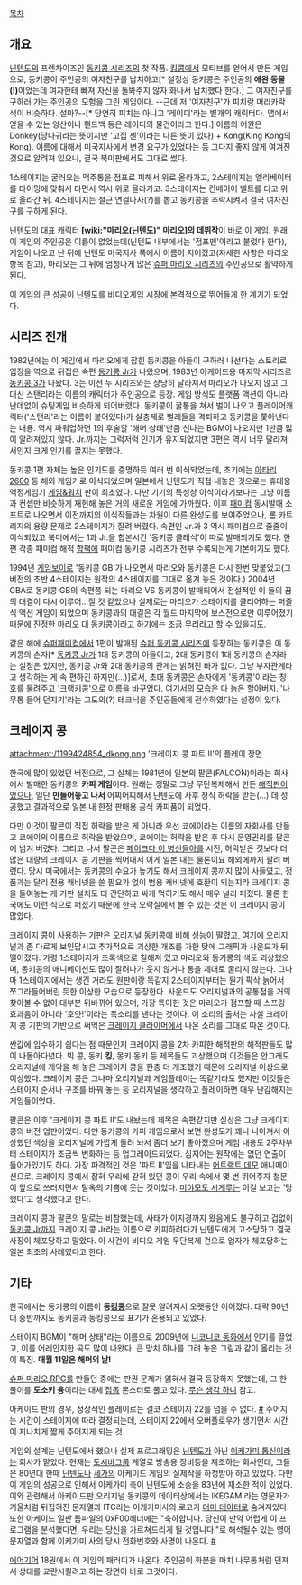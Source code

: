 [[목차]]


== 개요 ==
[[닌텐도]]의 프렌차이즈인 [[동키콩 시리즈]]의 첫 작품. [[킹콩]]에서 모티브를 얻어서 만든 게임으로, 동키콩이 주인공의 여자친구를 납치하고[* 설정상 동키콩은 주인공의 '''애완 동물(!)'''이었는데 여자한테 빠져 자신을 돌봐주지 않자 화나서 납치했다 한다.] 그 여자친구를 구하러 가는 주인공의 모험을 그린 게임이다. --근데 저 '여자친구'가 피치랑 머리카락 색이 비슷하다. 설마?--[* 당연히 피치는 아니고 '레이디'라는 별개의 캐릭터다. 맵에서 얻을 수 있는 양산이나 핸드백 등은 레이디의 물건이라고 한다.] 이름의 어원은 Donkey(당나귀라는 뜻이지만 '고집 센'이라는 다른 뜻이 있다) + Kong(King Kong의 Kong). 이름에 대해서 미국지사에서 변경 요구가 있었다는 등 그다지 좋지 않게 여겨진 것으로 알려져 있으나, 결국 북미판에서도 그대로 썼다.

1스테이지는 굴러오는 맥주통을 점프로 피해서 위로 올라가고,
2스테이지는 엘리베이터를 타이밍에 맞춰서 타면서 역시 위로 올라가고.
3스테이지는 컨베이어 벨트를 타고 위로 올라간 뒤.
4스테이지는 철근 연결나사(?)를 뽑고 동키콩을 추락시켜서 결국 여자친구를 구하게 된다.

닌텐도의 대표 캐릭터 '''[wiki:"마리오(닌텐도)" 마리오]의 데뷔작'''이 바로 이 게임. 원래 이 게임의 주인공은 이름이 없었는데(닌텐도 내부에서는 '점프맨'이라고 불렀다 한다), 게임이 나오고 난 뒤에 닌텐도 미국지사 쪽에서 이름이 지어졌고(자세한 사항은 마리오 항목 참고), 마리오는 그 뒤에 엄청나게 많은 [[슈퍼 마리오 시리즈]]의 주인공으로 활약하게 된다.

이 게임의 큰 성공이 닌텐도를 비디오게임 시장에 본격적으로 뛰어들게 한 계기가 되었다.


== 시리즈 전개 ==
1982년에는 이 게임에서 마리오에게 잡힌 동키콩을 아들이 구하러 나선다는 스토리로 입장을 역으로 뒤집은 속편 [[동키콩 Jr]]가 나왔으며, 1983년 아케이드용 마지막 시리즈로 [[동키콩 3]]가 나왔다. 3는 이전 두 시리즈와는 상당히 달라져서 마리오가 나오지 않고 그 대신 스탠리라는 이름의 캐릭터가 주인공으로 등장. 게임 방식도 플랫폼 액션이 아니라 난데없이 슈팅게임 비슷하게 되어버렸다. 동키콩이 꿀통을 쳐서 벌이 나오고 플레이어캐릭터('스탠리'라는 이름이 붙어있다)가 살충제로 벌레들을 격퇴하고 동키콩을 쫓아낸다는 내용. 역시 파워업하면 1의 후술할 '해머 상태'만큼 신나는 BGM이 나오지만 1만큼 많이 알려져있지 않다. Jr.까지는 그럭저럭 인기가 유지되었지만 3편은 역시 너무 달라져서인지 크게 인기를 끌지는 못했다.

동키콩 1편 자체는 높은 인기도를 증명하듯 여러 번 이식되었는데, 초기에는 [[아타리 2600]] 등 해외 게임기로 이식되었으며 일본에서 닌텐도가 직접 내놓은 것으로는 휴대용 액정게임기 [[게임&워치]] 판이 최초였다. 다만 기기의 특성상 이식이라기보다는 그냥 이름과 컨셉만 비슷하게 재현해 놓은 거의 새로운 게임에 가까웠다. 이후 [[패미컴]] 동시발매 소프트로 나오면서 이전까지의 이식작들과는 차원이 다른 완성도를 보여주었으나, 롬 카트리지의 용량 문제로 2스테이지가 잘려 버렸다. 속편인 Jr.과 3 역시 패미컴으로 줄줄이 이식되었고 북미에서는 1과 Jr.을 합본시킨 '동키콩 클래식'이 따로 발매되기도 했다. 한편 각종 패미컴 해적 [[합팩]]에 패미컴 동키콩 시리즈가 전부 수록되는게 기본이기도 했다.

1994년 [[게임보이]]로 '동키콩 GB'가 나오면서 마리오와 동키콩은 다시 한번 맞붙었고(그 버전의 초반 4스테이지는 원작의 4스테이지를 그대로 옮겨 놓은 것이다.) 2004년 GBA로 동키콩 GB의 속편쯤 되는 마리오 VS 동키콩이 발매되어서 전설적인 이 둘의 꿈의 대결이 다시 이루어...질 것 같았으나 실제로는 마리오가 스테이지를 클리어하는 퍼즐식 액션 게임이 되었으며 동키콩과의 대결은 각 월드 마지막에 보스전으로만 이루어졌기 때문에 진정한 마리오 대 동키콩이라고 하기에는 조금 무리라고 할 수 있을지도.

같은 해에 [[슈퍼패미컴]]에서 1편이 발매된 [[슈퍼 동키콩 시리즈]]에 등장하는 동키콩은 이 동키콩의 손자[* [[동키콩 Jr]]가 1대 동키콩의 아들이고, 2대 동키콩이 1대 동키콩의 손자라는 설정은 있지만, 동키콩 Jr와 2대 동키콩의 관계는 밝혀진 바가 없다. 그냥 부자관계라고 생각하는 게 속 편하긴 하지만(…)]로서, 초대 동키콩은 손자에게 '동키콩'이라는 칭호를 물려주고 '크랭키콩'으로 이름을 바꾸었다. 여기서의 모습은 다 늙은 할아버지. '나무통 들어 던지기'라는 고도의(?) 테크닉을 주인공들에게 전수하였다는 설정이 있다.

== 크레이지 콩 ==
attachment:/1199424854_dkong.png
'크레이지 콩 파트 Ⅱ'의 플레이 장면

한국에 많이 있었던 버전으로, 그 실체는 1981년에 일본의 팔콘(FALCON)이라는 회사에서 발매한 동키콩의 '''카피 게임'''이다. 원래는 정말로 그냥 무단복제해서 만든 [[해적판]]이었으나, 일단 '''만들어놓고 나서''' 어찌어찌해서 닌텐도에 사후 정식 허락을 받는(…) 데 성공했고 결과적으로 일본 내 한정 판매용 공식 카피품이 되었다.

다만 이것이 팔콘이 직접 허락을 받은 게 아니라 우선 쿄에이라는 이름의 자회사를 만들고 쿄에이의 이름으로 허락을 받았으며, 쿄에이는 허락을 받은 후 다시 운영권리를 팔콘에 넘겨 버렸다. 그리고 나서 팔콘은 [[페이크다 이 병신들아]]를 시전, 허락받은 것보다 더 많은 대량의 크레이지 콩 기판을 찍어내서 이게 일본 내는 물론이요 해외에까지 팔려 버렸다. 당시 미국에서는 동키콩의 수요가 높기도 해서 크레이지 콩까지 많이 사들였고, 정품과는 달리 전용 캐비넷을 쓸 필요가 없이 범용 캐비넷에 호환이 되는지라 크레이지 콩을 들여놓는 게 기판 설치도 더 간단하고 싸게 먹히기도 해서 매우 널리 퍼졌다. 물론 한국에도 이런 식으로 퍼졌기 때문에 한국 오락실에서 볼 수 있는 것은 이 크레이지 콩이 많았다.

크레이지 콩이 사용하는 기판은 오리지널 동키콩에 비해 성능이 딸렸고, 여기에 오리지널과 좀 다르게 보인답시고 추가적으로 괴상한 개조를 가한 탓에 그래픽과 사운드가 뒤떨어졌다. 가령 1스테이지가 초록색으로 칠해져 있고 마리오와 동키콩의 색도 괴상했으며, 동키콩의 애니메이션도 많이 잘려나가 웃지 않거나 통을 제대로 굴리지 않는다. 그나마 1스테이지에서는 생긴 거라도 원판이랑 똑같지 2스테이지부터는 뭔가 팍삭 늙어서 쪼그라들어버린 듯한 이상한 모습으로 등장한다. 사운드도 오리지널과의 공통점을 거의 찾아볼 수 없이 대부분 뒤바뀌어 있으며, 가장 특이한 것은 마리오가 점프할 때 스프링 효과음이 아니라 '호얏!'이라는 목소리를 낸다는 것이다. 이 소리의 출처는 사실 크레이지 콩 기판의 기반으로 써먹은 [[크레이지 클라이머]]에서 나온 소리를 그대로 따온 것이다.

싼값에 입수하기 쉽다는 점 때문인지 크레이지 콩을 2차 카피한 해적판의 해적판들도 많이 나돌아다녔다. 빅 콩, 동키 '''킹''', 몽키 동키 등 제목들도 괴상했으며 이것들은 안그래도 오리지널에 개악을 해 놓은 크레이지 콩을 한층 더 개조했기 때문에 오리지널 이상으로 이상했다. 크레이지 콩은 그나마 오리지널과 게임플레이는 똑같기라도 했지만 이것들은 스테이지 순서나 구조를 바꿔 놓는 등 오리지널을 생각하고 플레이하면 매우 난감해지는 게임들이었다.

팔콘은 이후 '크레이지 콩 파트 Ⅱ'도 내놨는데 제목은 속편같지만 실상은 그냥 크레이지 콩의 버전 업판이었다. 다만 동키콩의 카피 게임으로서 보면 완성도가 꽤나 나아져서 이상했던 색상을 오리지널에 가깝게 돌려 놔서 좀더 보기 좋아졌으며 게임 내용도 2주차부터 스테이지가 조금씩 변화하는 등 업그레이드되었다. 심지어는 원작에는 없던 연출이 들어가있기도 하다. 가장 파격적인 것은 '파트 Ⅱ'임을 나타내는 [[어트랙트 데모]] 애니메이션으로, 크레이지 콩에서 잡혀 우리에 갇혀 있던 콩이 우리 속에서 몇 번 뛰어주자 철문이 앞으로 쓰러지면서 탈옥의 기쁨에 웃는 것이었다. [[미야모토 시게루]]는 이걸 보고는 '당했다'고 생각했다고 한다.

크레이지 콩과 팔콘의 말로는 비참했는데, 사태가 이지경까지 왔음에도 불구하고 겁없이 [[동키콩 Jr]]까지 크레이지 콩 Jr라는 이름으로 카피하려다가 닌텐도에게 고소당하고 결국 사장이 체포당하고 말았다. 이 사건이 비디오 게임 무단복제 건으로 업자가 체포당하는 일본 최초의 사례였다고 한다.


== 기타 ==
한국에서는 동키콩의 이름이 '''동[[킹콩]]'''으로 잘못 알려져서 오랫동안 이어졌다. 대략 90년대 중반까지도 동키콩과 동킹콩으로 표기가 혼용되고 있었다.

스테이지 BGM이 "해머 상태"라는 이름으로 2009년에 [[니코니코 동화]]에서 인기를 끌었고, 이를 어레인지한 곡도 많이 나왔다. 큰 망치 하나를 그려 놓은 그림과 같이 올리는 것이 특징. '''매월 11일은 해머의 날!'''

[[슈퍼 마리오 RPG]]를 만들던 중에는 판권 문제가 얽혀서 결국 등장하지 못했는데, 그 한풀이를 '''도소키 융'''이라는 대체 [[잡몹]] 몬스터로 풀고 있다. [[무슨 생각 하니]] 참고.

아케이드 판의 경우, 정상적인 플레이로는 결코 스테이지 22를 넘을 수 없다. [http://www.youtube.com/watch?v=UmkhXdSC62w #] 주어지는 시간이 스테이지에 따라 결정되는데, 스테이지 22에서 오버플로우가 생기면서 시간이 지나치게 짧게 주어지게 되는 것.

게임의 설계는 닌텐도에서 했으나 실제 프로그래밍은 [[닌텐도]]가 아닌 [[이케가미 통신]]이라는 회사가 맡았다. 현재는 [[도시바]]그룹 계열로 방송용 장비등을 제조하는 회사인데, 그들은 80년대 한때 [[닌텐도]]나 [[세가]]의 아케이드 게임의 실제작을 하청받아 하고 있었다. 다만 이 게임의 성공으로 인해서 이케가미 측이 닌텐도에 소송을 83년에 재소한 적이 있었다.
이와 관련해서 아케이드판 오리지널 동키콩의 데이터상에서는 IKEGAMI라는 영문자가 거울처럼 뒤집혀진 문자열과 ITC라는 이케가미사의 로고가 [[더미 데이터]]로 숨겨져있다. 또한 아케이드 일판 롬파일의 0xF00헤더에는 "축하합니다. 당신이 만약 어렵게 이 프로그램을 분석했다면, 우리는 당신을 가르쳐드리게 될 것입니다."로 해석될수 있는 영어 문자열과 함께 이케가미 사의 당시 전화번호와 사명이 나온다. [http://tcrf.net/Donkey_Kong_(Arcade) #]

[[에어기어]] 18권에서 이 게임의 패러디가 나온다. 주인공이 화분을 마치 나무통처럼 던져서 상대를 교란시킬려고 하는 장면이 바로 그것이다.
